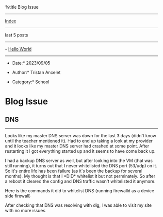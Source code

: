 %title Blog Issue


---------------------------
[[index.wiki|Index]]
---------------------------

last 5 posts
---------------------------
- [[1693630800-hello-world.wiki|Hello World]]

---------------------------
*Date:* 2023/09/05

*Author:* Tristan Ancelet

*Category:* School

= Blog Issue =
== DNS ==
---------
Looks like my master DNS server was down for the last 3 days (didn't know until the teacher mentioned it). Had to end up taking a look at my provider and it looks like my master DNS server had crashed at some point. After restarting it I got everything started up and it seems to have come back up. 

I had a backup DNS server as well, but after looking into the VM (that was still running), it turns out that I never whitelisted the DNS port (53/udp) on it. So it's entire life has been failure (as it's been the backup for several months). My thought is that I *DID* whitelist it but not perminately. So after a reboot it cleared the config and DNS traffic wasn't whitelisted it anymore.

Here is the commands it did to whitelist DNS (running firewalld as a device side firewall)

{{{bash
firewall-cmd --perm --zone=public --add-service=dns
firewall-cmd --reload
}}}

After checking that DNS was resolving with dig, I was able to visit my site with no more issues.

{{{bash
dig blog.tristanancelet.com
}}}


